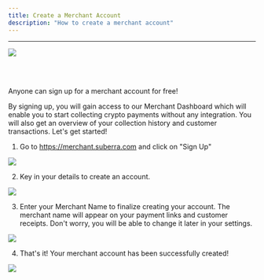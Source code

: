 ```yaml
---
title: Create a Merchant Account
description: "How to create a merchant account"
---
```



---
<div style={{ flexBasis: "300px", flexGrow: "1", textAlign: "center" }}>
  <img src={Image0} style={{ alignSelf: "center", maxWidth: "100%" }} />
</div>

<br></br>

Anyone can sign up for a merchant account for free!

By signing up, you will gain access to our Merchant Dashboard which will enable you to start collecting crypto payments without any integration. You will also get an overview of your collection history and customer transactions. Let's get started!

1. Go to https://merchant.suberra.com and click on "Sign Up"


<div style={{ flexBasis: "300px", flexGrow: "1", textAlign: "center" }}>
  <img src={Image1} style={{ alignSelf: "center", maxWidth: "100%" }} />
</div>


2. Key in your details to create an account.

<div style={{ flexBasis: "300px", flexGrow: "1", textAlign: "center" }}>
  <img src={Image2} style={{ alignSelf: "center", maxWidth: "100%" }} />
</div>

3. Enter your Merchant Name to finalize creating your account. The merchant name will appear on your payment links and customer receipts. Don't worry, you will be able to change it later in your settings.

<div style={{ flexBasis: "300px", flexGrow: "1", textAlign: "center" }}>
  <img src={Image3} style={{ alignSelf: "center", maxWidth: "100%" }} />
</div>

4. That's it! Your merchant account has been successfully created!

<div style={{ flexBasis: "300px", flexGrow: "1", textAlign: "center" }}>
  <img src={Image4} style={{ alignSelf: "center", maxWidth: "100%" }} />
</div>